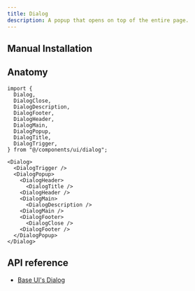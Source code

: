 ```yaml
---
title: Dialog
description: A popup that opens on top of the entire page.
---
```


<ComponentPreview name="examples/dialog-demo" />

## Manual Installation

<ComponentSource name="ui/dialog" />

## Anatomy

```tsx
import {
  Dialog,
  DialogClose,
  DialogDescription,
  DialogFooter,
  DialogHeader,
  DialogMain,
  DialogPopup,
  DialogTitle,
  DialogTrigger,
} from "@/components/ui/dialog";
```

```tsx
<Dialog>
  <DialogTrigger />
  <DialogPopup>
    <DialogHeader>
      <DialogTitle />
    <DialogHeader />
    <DialogMain>
      <DialogDescription />
    <DialogMain />
    <DialogFooter>
      <DialogClose />
    <DialogFooter />
  </DialogPopup>
</Dialog>
```

## API reference

- [Base UI's Dialog](https://base-ui.com/react/components/dialog#api-reference)
